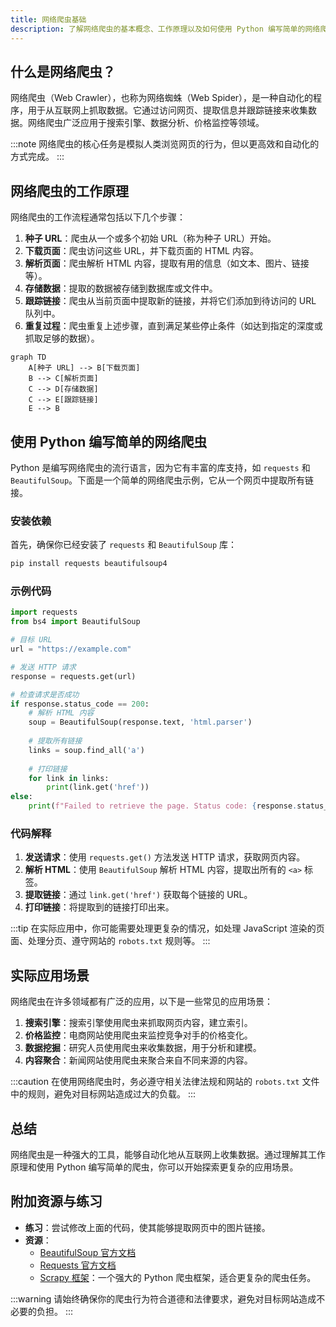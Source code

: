 ```yaml
---
title: 网络爬虫基础
description: 了解网络爬虫的基本概念、工作原理以及如何使用 Python 编写简单的网络爬虫。
---
```


## 什么是网络爬虫？

网络爬虫（Web Crawler），也称为网络蜘蛛（Web Spider），是一种自动化的程序，用于从互联网上抓取数据。它通过访问网页、提取信息并跟踪链接来收集数据。网络爬虫广泛应用于搜索引擎、数据分析、价格监控等领域。

:::note
网络爬虫的核心任务是模拟人类浏览网页的行为，但以更高效和自动化的方式完成。
:::

## 网络爬虫的工作原理

网络爬虫的工作流程通常包括以下几个步骤：

1. **种子 URL**：爬虫从一个或多个初始 URL（称为种子 URL）开始。
2. **下载页面**：爬虫访问这些 URL，并下载页面的 HTML 内容。
3. **解析页面**：爬虫解析 HTML 内容，提取有用的信息（如文本、图片、链接等）。
4. **存储数据**：提取的数据被存储到数据库或文件中。
5. **跟踪链接**：爬虫从当前页面中提取新的链接，并将它们添加到待访问的 URL 队列中。
6. **重复过程**：爬虫重复上述步骤，直到满足某些停止条件（如达到指定的深度或抓取足够的数据）。

```mermaid
graph TD
    A[种子 URL] --> B[下载页面]
    B --> C[解析页面]
    C --> D[存储数据]
    C --> E[跟踪链接]
    E --> B
```

## 使用 Python 编写简单的网络爬虫

Python 是编写网络爬虫的流行语言，因为它有丰富的库支持，如 `requests` 和 `BeautifulSoup`。下面是一个简单的网络爬虫示例，它从一个网页中提取所有链接。

### 安装依赖

首先，确保你已经安装了 `requests` 和 `BeautifulSoup` 库：

```bash
pip install requests beautifulsoup4
```

### 示例代码

```python
import requests
from bs4 import BeautifulSoup

# 目标 URL
url = "https://example.com"

# 发送 HTTP 请求
response = requests.get(url)

# 检查请求是否成功
if response.status_code == 200:
    # 解析 HTML 内容
    soup = BeautifulSoup(response.text, 'html.parser')
    
    # 提取所有链接
    links = soup.find_all('a')
    
    # 打印链接
    for link in links:
        print(link.get('href'))
else:
    print(f"Failed to retrieve the page. Status code: {response.status_code}")
```

### 代码解释

1. **发送请求**：使用 `requests.get()` 方法发送 HTTP 请求，获取网页内容。
2. **解析 HTML**：使用 `BeautifulSoup` 解析 HTML 内容，提取出所有的 `<a>` 标签。
3. **提取链接**：通过 `link.get('href')` 获取每个链接的 URL。
4. **打印链接**：将提取到的链接打印出来。

:::tip
在实际应用中，你可能需要处理更复杂的情况，如处理 JavaScript 渲染的页面、处理分页、遵守网站的 `robots.txt` 规则等。
:::

## 实际应用场景

网络爬虫在许多领域都有广泛的应用，以下是一些常见的应用场景：

1. **搜索引擎**：搜索引擎使用爬虫来抓取网页内容，建立索引。
2. **价格监控**：电商网站使用爬虫来监控竞争对手的价格变化。
3. **数据挖掘**：研究人员使用爬虫来收集数据，用于分析和建模。
4. **内容聚合**：新闻网站使用爬虫来聚合来自不同来源的内容。

:::caution
在使用网络爬虫时，务必遵守相关法律法规和网站的 `robots.txt` 文件中的规则，避免对目标网站造成过大的负载。
:::

## 总结

网络爬虫是一种强大的工具，能够自动化地从互联网上收集数据。通过理解其工作原理和使用 Python 编写简单的爬虫，你可以开始探索更复杂的应用场景。

## 附加资源与练习

- **练习**：尝试修改上面的代码，使其能够提取网页中的图片链接。
- **资源**：
  - [BeautifulSoup 官方文档](https://www.crummy.com/software/BeautifulSoup/bs4/doc/)
  - [Requests 官方文档](https://docs.python-requests.org/en/latest/)
  - [Scrapy 框架](https://scrapy.org/)：一个强大的 Python 爬虫框架，适合更复杂的爬虫任务。

:::warning
请始终确保你的爬虫行为符合道德和法律要求，避免对目标网站造成不必要的负担。
:::
